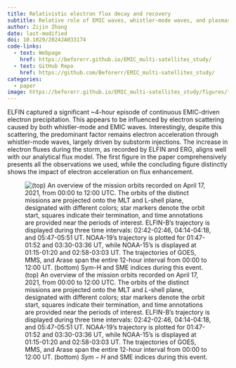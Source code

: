 ```yaml
---
title: Relativistic electron flux decay and recovery
subtitle: Relative role of EMIC waves, whistler-mode waves, and plasmasheet injections
author: Zijin Zhang
date: last-modified
doi: 10.1029/2024JA033174
code-links:
  - text: Webpage
    href: https://beforerr.github.io/EMIC_multi-satellites_study/
  - text: GitHub Repo
    href: https://github.com/Beforerr/EMIC_multi-satellites_study/
categories: 
  - paper
image: https://beforerr.github.io/EMIC_multi-satellites_study/figures/fig1_orbit_multi_mission_conjunctions.png
---
```


ELFIN captured a significant ~4-hour episode of continuous EMIC-driven electron precipitation. This appears to be influenced by electron scattering caused by both whistler-mode and EMIC waves. Interestingly, despite this scattering, the predominant factor remains electron acceleration through whistler-mode waves, largely driven by substorm injections. The increase in electron fluxes during the storm, as recorded by ELFIN and ERG, aligns well with our analytical flux model. The first figure in the paper comprehensively presents all the observations we used, while the concluding figure distinctly shows the impact of electron acceleration on flux enhancement.

![(top) An overview of the mission orbits recorded on April 17, 2021, from 00:00 to 12:00 UTC. The orbits of the distinct missions are projected onto the MLT and $L$-shell plane, designated with different colors; star markers denote the orbit start, squares indicate their termination, and time annotations are provided near the periods of interest. ELFIN-B's trajectory is displayed during three time intervals: 02:42-02:46, 04:14-04:18, and 05:47-05:51 UT. NOAA-19's trajectory is plotted for 01:47-01:52 and 03:30-03:36 UT, while NOAA-15's is displayed at 01:15-01:20 and 02:58-03:03 UT. The trajectories of GOES, MMS, and Arase span the entire 12-hour interval from 00:00 to 12:00 UT. (bottom) $Sym-H$ and SME indices during this event.]({{< meta image >}})
